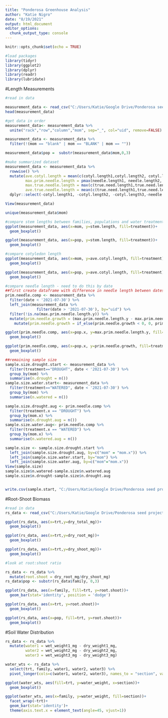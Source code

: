 ```yaml
---
title: "Ponderosa Greenhouse Analysis"
author: "Katie Nigro"
date: "8/19/2021"
output: html_document
editor_options: 
  chunk_output_type: console
---
```


```r
knitr::opts_chunk$set(echo = TRUE)
```

```r
#load packages
library(tidyr)
library(ggplot2)
library(dplyr)
library(readr)
library(lubridate)
```
#Length Measurements

```r
#read in data

measurement_data <- read_csv("C:/Users/Katie/Google Drive/Ponderosa seed project/data/greenhouse exp/greenhouse_measurements.csv", col_types = "cddccDdddddddddddddddddcc")
head(measurement_data)

```

```r
#get data in order
measurement_data<- measurement_data %>% 
  unite("rack","row","column","mom", sep="_", col="uid", remove=FALSE)

measurement_data <- measurement_data %>% 
  filter(!(mom == "blank" | mom == "BLANK" | mom == ""))

measurement_data$pop =  substr(measurement_data$mom,0,3)
```

```r
#make summarized dataset
measurement_data <- measurement_data %>% 
  rowwise() %>% 
  mutate(ave.cotyl.length = mean(c(cotyl.length1,cotyl.length2, cotyl.length3),na.rm=TRUE),
         max.prim.needle.length = pmax(needle.length1, needle.length2, needle.length3),
         max.true.needle.length = max(c(true.need.length1,true.need.length2,true.need.length3,true.need.length4,true.need.length5,true.need.length6,true.need.length7,true.need.length8,true.need.length9,true.need.length10),na.rm=TRUE),
         ave.true.needle.length = mean(c(true.need.length1,true.need.length2,true.need.length3,true.need.length4,true.need.length5,true.need.length6,true.need.length7,true.need.length8,true.need.length9,true.need.length10),na.rm=TRUE)) %>% 
  dplyr::select(-cotyl.length1, -cotyl.length2, -cotyl.length3,-needle.length1, -needle.length2, -needle.length3,-contains("true.need.length"))

View(measurement_data)

unique(measurement_data$mom)

#compare stem lengths between families, populations and water treatments
ggplot(measurement_data, aes(x=mom, y=stem.length, fill=treatment))+
  geom_boxplot()

ggplot(measurement_data, aes(x=pop, y=stem.length, fill=treatment))+
  geom_boxplot()

#compare cotyledon length 
ggplot(measurement_data, aes(x=mom, y=ave.cotyl.length, fill=treatment))+
  geom_boxplot()

ggplot(measurement_data, aes(x=pop, y=ave.cotyl.length, fill=treatment))+
  geom_boxplot()

#compare needle length - need to do this by date
##first create dataframe with difference in needle length between dates
prim.needle.comp <- measurement_data %>% 
  filter(date < '2021-07-30') %>% 
  left_join(measurement_data %>% 
              filter(date > '2021-07-30'), by="uid") %>% 
  filter(!is.na(max.prim.needle.length.y)) %>% 
  mutate(prim.needle.growth = (max.prim.needle.length.y - max.prim.needle.length.x)/as.numeric(date.y - date.x)) %>% 
    mutate(prim.needle.growth = if_else(prim.needle.growth < 0, 0, prim.needle.growth))

ggplot(prim.needle.comp, aes(x=pop.x, y=max.prim.needle.length.y, fill=treatment.x))+
  geom_boxplot()

ggplot(prim.needle.comp, aes(x=pop.x, y=prim.needle.growth, fill=treatment.x))+
  geom_boxplot()

##remaining sample size 
sample.size.drought.start <- measurement_data %>% 
  filter(treatment=="DROUGHT", date < '2021-07-30') %>% 
  group_by(mom) %>% 
  summarise(n.drought = n())
sample.size.water.start<- measurement_data %>% 
  filter(treatment=="WATERED", date < '2021-07-30') %>% 
  group_by(mom) %>% 
  summarise(n.watered = n())

sample.size.drought.aug <- prim.needle.comp %>% 
  filter(treatment.x == "DROUGHT") %>% 
  group_by(mom.x) %>% 
  summarise(n.drought.aug = n())
sample.size.water.aug<- prim.needle.comp %>% 
  filter(treatment.x == "WATERED") %>% 
  group_by(mom.x) %>% 
  summarise(n.watered.aug = n())

sample.size <- sample.size.drought.start %>% 
  left_join(sample.size.drought.aug, by=c("mom" = "mom.x")) %>% 
  left_join(sample.size.water.start, by="mom") %>% 
  left_join(sample.size.water.aug, by=c("mom"="mom.x"))
View(sample.size)
sample.size$n.watered-sample.size$n.watered.aug
sample.size$n.drought-sample.size$n.drought.aug


write.csv(sample.start, "C:/Users/Katie/Google Drive/Ponderosa seed project/data/greenhouse exp/sample.size.csv")

```

#Root-Shoot Biomass

```r
#read in data
rs_data <- read_csv("C:/Users/Katie/Google Drive/Ponderosa seed project/data/greenhouse exp/ponderosa_root_elongation.csv")
```

```r
ggplot(rs_data, aes(x=trt,y=dry_total_mg))+
  geom_boxplot()

ggplot(rs_data, aes(x=trt,y=dry_root_mg))+
  geom_boxplot()

ggplot(rs_data, aes(x=trt,y=dry_shoot_mg))+
  geom_boxplot()
```

```r
#look at root:shoot ratio

rs_data <- rs_data %>% 
  mutate(root.shoot = dry_root_mg/dry_shoot_mg)
rs_data$pop <- substr(rs_data$family, 0,3)

ggplot(rs_data, aes(x=family, fill=trt, y=root.shoot))+
  geom_bar(stat='identity', position = 'dodge')

ggplot(rs_data, aes(x=trt, y=root.shoot))+
  geom_boxplot()

ggplot(rs_data, aes(x=pop, fill=trt, y=root.shoot))+
  geom_boxplot()
```

#Soil Water Distribution

```r
rs_data <- rs_data %>% 
  mutate(water1 = wet_weight1_mg - dry_weight1_mg,
         water2 = wet_weight2_mg - dry_weight2_mg,
         water3 = wet_weight3_mg - dry_weight3_mg)

water_wts <- rs_data %>% 
  select(trt, family, water1, water2, water3) %>% 
  pivot_longer(cols=c(water1, water2, water3), names_to = "section", values_to = "water_weight")

ggplot(water_wts, aes(fill=trt, y=water_weight, x=section))+
  geom_boxplot()

ggplot(water_wts, aes(x=family, y=water_weight, fill=section))+
  facet_wrap(~trt)+
  geom_bar(stat='identity')+
  theme(axis.text.x = element_text(angle=45, vjust=1))

```